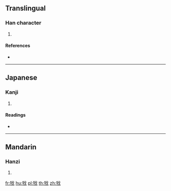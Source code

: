 {{character info/new}}
==Translingual==

===Han character===
{{Han char|rn=93|rad=牛|as=04|sn=8|four=|canj=HQI,XHQI}}

# {{defn|Han|sort=牛04}}

====References====
* {{Han ref|kx=0699.111|dkj=19962|dj=1112.020|hdz=31803.090|uh=726B|ud=29291}}

----

==Japanese==

===Kanji===
{{ja-kanji|grade=|rs=牛04}}

# {{defn|lang=ja|sort=牛04}}

====Readings====
* {{ja-readings|on=[[か]] (ka), [[ばつ]] (batsu)|kun=[[きる]] (kiru)}}

----

==Mandarin==

===Hanzi===
{{cmn-hanzi|pin=[[gē]] ([[ge1]])|wg=ko<sup>1</sup>}}

# {{defn|lang=cmn|sort=牛04}}

[[fr:牫]]
[[hu:牫]]
[[pl:牫]]
[[th:牫]]
[[zh:牫]]